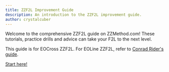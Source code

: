 ```yaml
---
title: ZZF2L Improvement Guide
description: An introduction to the ZZF2L improvement guide.
author: crystalcuber
---
```


Welcome to the comprehensive ZZF2L guide on ZZMethod.com!
These tutorials, practice drills and advice can take your F2L to the next level.

This guide is for EOCross ZZF2L. For EOLine ZZF2L, refer to [Conrad Rider's guide](http://cube.rider.biz/zz.php?p=f2l).

[Start here!](/improvement-guide/zzf2l/zzf2l-full-guide)
